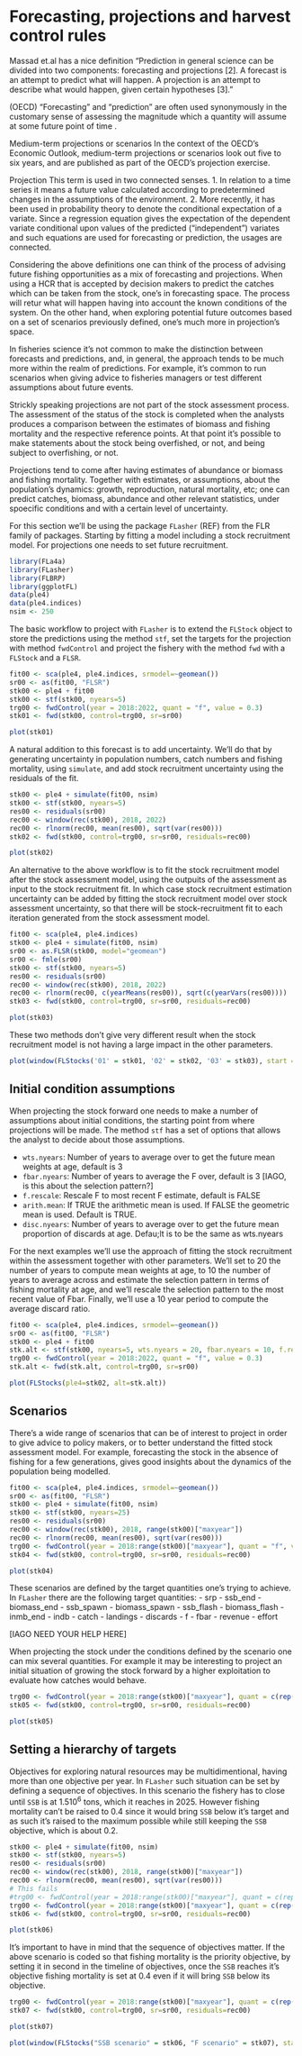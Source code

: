 # Forecasting, projections and harvest control rules 


Massad et.al has a nice definition "Prediction in general science can be divided into two components: forecasting and projections [2]. A forecast is an attempt to predict what will happen. A projection is an attempt to describe what would happen, given certain hypotheses [3]." 


(OECD)
“Forecasting” and “prediction” are often used synonymously in the customary sense of assessing the magnitude which a quantity will assume at some future point of time .

Medium-term projections or scenarios In the context of the OECD's Economic Outlook, medium-term projections or scenarios look out five to six years, and are published as part of the OECD's projection exercise.

Projection
This term is used in two connected senses.
1. In relation to a time series it means a future value calculated according to predetermined changes in the
assumptions of the environment.
2. More recently, it has been used in probability theory to denote the conditional expectation of a variate. Since a regression equation gives the expectation of the dependent variate conditional upon values of the predicted (“independent”) variates and such equations are used for forecasting or prediction, the usages are connected.

Considering the above definitions one can think of the process of advising future fishing opportunities as a mix of forecasting and projections. When using a HCR that is accepted by decision makers to predict the catches which can be taken from the stock, one's in forecasting space. The process will retur what will happen having into account the known conditions of the system. On the other hand, when exploring potential future outcomes based on a set of scenarios previously defined, one's much more in projection's space. 

In fisheries science it's not common to make the distinction between forecasts and predictions, and, in general, the approach tends to be much more within the realm of predictions. For example, it's common to run scenarios when giving advice to fisheries managers or test different assumptions about future events.

Strickly speaking projections are not part of the stock assessment process. The assessment of the status of the stock is completed when the analysts produces a comparison between the estimates of biomass and fishing mortality and the respective reference points. At that point it's possible to make statements about the stock being overfished, or not, and being subject to overfishing, or not.

Projections tend to come after having estimates of abundance or biomass and fishing mortality. Together with estimates, or assumptions, about the population's dynamics: growth, reproduction, natural mortality, etc; one can predict catches, biomass, abundance and other relevant statistics, under spoecific conditions and with a certain level of uncertainty.

For this section we'll be using the package `FLasher` (REF) from the FLR family of packages. Starting by fitting a model including a stock recruitment model. For projections one needs to set future recruitment.

```r
library(FLa4a)
library(FLasher)
library(FLBRP)
library(ggplotFL)
data(ple4)
data(ple4.indices)
nsim <- 250
```

The basic workflow to project with `FLasher` is to extend the `FLStock` object to store the predictions using the method `stf`, set the targets for the projection with method `fwdControl` and project the fishery with the method `fwd` with a `FLStock` and a `FLSR`.

```r
fit00 <- sca(ple4, ple4.indices, srmodel=~geomean()) 
sr00 <- as(fit00, "FLSR")
stk00 <- ple4 + fit00
stk00 <- stf(stk00, nyears=5)
trg00 <- fwdControl(year = 2018:2022, quant = "f", value = 0.3)
stk01 <- fwd(stk00, control=trg00, sr=sr00)
```

```r
plot(stk01)
```

A natural addition to this forecast is to add uncertainty. We'll do that by generating uncertainty in population numbers, catch numbers and fishing mortality, using `simulate`, and add stock recruitment uncertainty using the residuals of the fit. 

```r
stk00 <- ple4 + simulate(fit00, nsim)
stk00 <- stf(stk00, nyears=5)
res00 <- residuals(sr00)
rec00 <- window(rec(stk00), 2018, 2022)
rec00 <- rlnorm(rec00, mean(res00), sqrt(var(res00)))
stk02 <- fwd(stk00, control=trg00, sr=sr00, residuals=rec00)
```

```r
plot(stk02)
```

An alternative to the above workflow is to fit the stock recruitment model after the stock assessment model, using the outpuits of the assessment as input to the stock recruitment fit. In which case stock recruitment estimation uncertainty can be added by fitting the stock recruitment model over stock assessment uncertainty, so that there will be stock-recruitment fit to each iteration generated from the stock assessment model.

```r
fit00 <- sca(ple4, ple4.indices) 
stk00 <- ple4 + simulate(fit00, nsim)
sr00 <- as.FLSR(stk00, model="geomean")
sr00 <- fmle(sr00)
stk00 <- stf(stk00, nyears=5)
res00 <- residuals(sr00)
rec00 <- window(rec(stk00), 2018, 2022)
rec00 <- rlnorm(rec00, c(yearMeans(res00)), sqrt(c(yearVars(res00))))
stk03 <- fwd(stk00, control=trg00, sr=sr00, residuals=rec00)
```

```r
plot(stk03)
```

These two methods don't give very different result when the stock recruitment model is not having a large impact in the other parameters.

```r
plot(window(FLStocks('01' = stk01, '02' = stk02, '03' = stk03), start = 2000))
```

## Initial condition assumptions

When projecting the stock forward one needs to make a number of assumptions about initial conditions, the starting point from where projections will be made. The method `stf` has a set of options that allows the analyst to decide about those assumptions.

- `wts.nyears`: Number of years to average over to get the future mean weights at age, default is 3
- `fbar.nyears`: Number of years to average the F over, default is 3 [IAGO, is this about the selection pattern?]
- `f.rescale`: Rescale F to most recent F estimate, default is FALSE
- `arith.mean`: If TRUE the arithmetic mean is used. If FALSE the geometric mean is used. Default is TRUE.
- `disc.nyears`: Number of years to average over to get the future mean proportion of discards at age. Defau;lt is to be the same as wts.nyears

For the next examples we'll use the approach of fitting the stock recruitment within the assessment together with other parameters. We'll set to 20 the number of years to compute mean weights at age, to 10 the number of years to average across and estimate the selection pattern in terms of fishing mortality at age, and we'll rescale the selection pattern to the most recent value of Fbar. Finally, we'll use a 10 year period to compute the average discard ratio.

```r
fit00 <- sca(ple4, ple4.indices, srmodel=~geomean()) 
sr00 <- as(fit00, "FLSR")
stk00 <- ple4 + fit00
stk.alt <- stf(stk00, nyears=5, wts.nyears = 20, fbar.nyears = 10, f.rescale = TRUE, disc.nyears = 10)
trg00 <- fwdControl(year = 2018:2022, quant = "f", value = 0.3)
stk.alt <- fwd(stk.alt, control=trg00, sr=sr00)
```

```r
plot(FLStocks(ple4=stk02, alt=stk.alt))
```

## Scenarios

There's a wide range of scenarios that can be of interest to project in order to give advice to policy makers, or to better understand the fitted stock assessment model. For example, forecasting the stock in the absence of fishing for a few generations, gives good insights about the dynamics of the population being modelled.

```r
fit00 <- sca(ple4, ple4.indices, srmodel=~geomean())
sr00 <- as(fit00, "FLSR")
stk00 <- ple4 + simulate(fit00, nsim)
stk00 <- stf(stk00, nyears=25)
res00 <- residuals(sr00)
rec00 <- window(rec(stk00), 2018, range(stk00)["maxyear"])
rec00 <- rlnorm(rec00, mean(res00), sqrt(var(res00)))
trg00 <- fwdControl(year = 2018:range(stk00)["maxyear"], quant = "f", value = 0)
stk04 <- fwd(stk00, control=trg00, sr=sr00, residuals=rec00)
```

```r
plot(stk04)
```

These scenarios are defined by the target quantities one's trying to achieve. In `FLasher` there are the following target quantities:
- srp
- ssb_end
- biomass_end
- ssb_spawn
- biomass_spawn
- ssb_flash
- biomass_flash
- inmb_end
- indb
- catch
- landings
- discards
- f
- fbar
- revenue
- effort

[IAGO NEED YOUR HELP HERE]

When projecting the stock under the conditions defined by the scenario one can mix several quantities. For example it may be interesting to project an initial situation of growing the stock forward by a higher exploitation to evaluate how catches would behave.

```r
trg00 <- fwdControl(year = 2018:range(stk00)["maxyear"], quant = c(rep("ssb_end", 15), rep("f", 10)), value = c(rep(2000000, 15), rep(0.3, 10)))
stk05 <- fwd(stk00, control=trg00, sr=sr00, residuals=rec00)
```

```r
plot(stk05)
```

## Setting a hierarchy of targets

Objectives for exploring natural resources may be multidimentional, having more than one objective per year. In `FLasher` such situation can be set by defining a sequence of objectives. In this scenario the fishery has to close until `SSB` is at $1.5 10^6$ tons, which it reaches in 2025. However fishing mortality can't be raised to $0.4$ since it would bring `SSB` below it's target and as such it's raised to the maximum possible while still keeping the `SSB` objective, which is about $0.2$.

```r
stk00 <- ple4 + simulate(fit00, nsim)
stk00 <- stf(stk00, nyears=5)
res00 <- residuals(sr00)
rec00 <- window(rec(stk00), 2018, range(stk00)["maxyear"])
rec00 <- rlnorm(rec00, mean(res00), sqrt(var(res00)))
# This fails
#trg00 <- fwdControl(year = 2018:range(stk00)["maxyear"], quant = c(rep("f", 5), rep("ssb_spawn", 5)), value = c(rep(0.4, 5), rep(1500000, 5)))
trg00 <- fwdControl(year = 2018:range(stk00)["maxyear"], quant = c(rep("f", 5), rep("ssb_end", 5)), value = c(rep(0.4, 5), rep(1500000, 5)))
stk06 <- fwd(stk00, control=trg00, sr=sr00, residuals=rec00)
```

```r
plot(stk06)
```

It's important to have in mind that the sequence of objectives matter. If the above scenario is coded so that fishing mortality is the priority objective, by setting it in second in the timeline of objectives, once the `SSB` reaches it's objective fishing mortality is set at $0.4$ even if it will bring `SSB` below its objective.

```r
trg00 <- fwdControl(year = 2018:range(stk00)["maxyear"], quant = c(rep("ssb_end", 5), rep("f", 5)), value = c(rep(1500000, 5), rep(0.4, 5)))
stk07 <- fwd(stk00, control=trg00, sr=sr00, residuals=rec00)
```

```r
plot(stk07)
```

```r
plot(window(FLStocks("SSB scenario" = stk06, "F scenario" = stk07), start = 2000))
```






